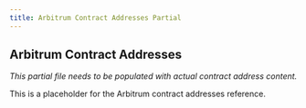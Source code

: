 ```yaml
---
title: Arbitrum Contract Addresses Partial
---
```


## Arbitrum Contract Addresses

*This partial file needs to be populated with actual contract address content.*

This is a placeholder for the Arbitrum contract addresses reference.